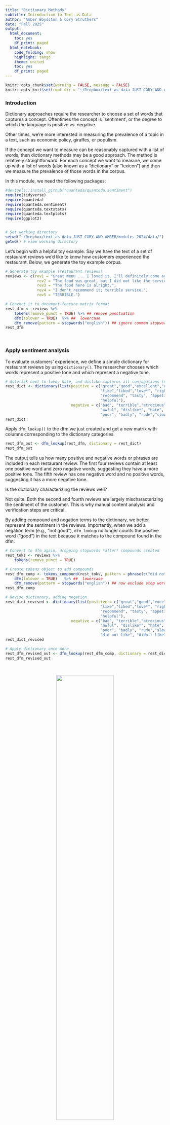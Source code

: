 ```yaml
---
title: "Dictionary Methods"
subtitle: Introduction to Text as Data
author: "Amber Boydstun & Cory Struthers"
date: "Fall 2025"
output:
  html_document:
    toc: yes
    df_print: paged
  html_notebook:
    code_folding: show
    highlight: tango
    theme: united
    toc: yes
    df_print: paged
---
```


```r
knitr::opts_chunk$set(warning = FALSE, message = FALSE) 
knitr::opts_knit$set(root.dir = "~/Dropbox/text-as-data-JUST-CORY-AND-AMBER/modules_2024/data/")
```


### Introduction

Dictionary approaches require the researcher to choose a set of words that captures a concept. Oftentimes the concept is `sentiment', or the degree to which the language is positive vs. negative.

Other times, we're more interested in measuring the prevalence of a topic in a text, such as economic policy, giraffes, or populism. 

If the concept we want to measure can be reasonably captured with a list of words, then dictionary methods may be a good approach. The method is relatively straightforward: For each concept we want to measure, we come up with a list of words (also known as a "dictionary" or "lexicon") and then we measure the prevalence of those words in the corpus. 

In this module, we need the following packages:

```r

#devtools::install_github("quanteda/quanteda.sentiment") 
require(tidyverse)
require(quanteda)
require(quanteda.sentiment)
require(quanteda.textstats)
require(quanteda.textplots)
require(ggplot2)


# Set working directory
setwd("~/Dropbox/text-as-data-JUST-CORY-AND-AMBER/modules_2024/data/")
getwd() # view working directory

```

Let's begin with a helpful toy example. Say we have the text of a set of restaurant reviews we'd like to know how customers experienced the restaurant. Below, we generate the toy example corpus. 

```r

# Generate toy example (restaurant reviews)
reviews <- c(rev1 = "Great menu ... I loved it. I'll definitely come again.", 
              rev2 = "The food was great, but I did not like the service.",  
              rev3 = "The food here is alright.", 
              rev4 = "I don't recommend it; terrible service.", 
              rev5 = "TERRIBLE.") 

# Convert it to document-feature matrix format
rest_dfm <- reviews %>% 
    tokens(remove_punct = TRUE) %>% ## remove punctuation
    dfm(tolower = TRUE)  %>% ##  lowercase
    dfm_remove(pattern = stopwords("english")) ## ignore common stopwords 
rest_dfm  
```

\

###  Apply sentiment analysis

To evaluate customers' experience, we define a simple dictionary for restaurant reviews by using `dictionary()`. The researcher chooses which words represent a positive tone and which represent a negative tone.

```r

# Asterisk next to love, hate, and dislike captures all conjugations (e.g., loved, disliked)
rest_dict <- dictionary(list(positive = c("great","good","excellent","outstanding","best",
                                          "like","liked","love*", "right","well", 
                                          "recommend", "tasty", "appetizing", "friendly", 
                                          "helpful"),
                             negative = c("bad", "terrible","atrocious", "awful", "worst", 
                                          "awful", "dislike*", "hate", 
                                          "poor", "badly", "rude","slow","dirty","cold")))
rest_dict

```

Apply `dfm_lookup()` to the dfm we just created and get a new matrix with columns corresponding to the dictionary categories.

```r

rest_dfm_out <- dfm_lookup(rest_dfm, dictionary = rest_dict)
rest_dfm_out

```

The output tells us how many positive and negative words or phrases are included in each restaurant review. The first four reviews contain at least one positive word and zero negative words, suggesting they have a more positive tone. The fifth review has one negative word and no positive words, suggesting it has a more negative tone. 

Is the dictionary characterizing the reviews well?

Not quite. Both the second and fourth reviews are largely mischaracterizing the sentiment of the customer. This is why manual content analysis and verification steps are critical. 

By adding compound and negation terms to the dictionary, we better represent the sentiment in the reviews. Importantly, when we add a negation term (e.g., "not good"), `dfm_lookup` no longer counts the positive word ("good") in the text because it matches to the compound found in the dfm.

```r

# Convert to dfm again, dropping stopwords *after* compounds created
rest_toks <- reviews %>% 
    tokens(remove_punct = TRUE)  

# Create tokens object to add compounds
rest_dfm_comp <- tokens_compound(rest_toks, pattern = phrase(c("did not like", "didn't like", "do not recommend", "don't recommend"))) %>%
    dfm(tolower = TRUE)   %>% ##  lowercase 
    dfm_remove(pattern = stopwords("english")) ## now exclude stop words 
rest_dfm_comp

# Revise dictionary, adding negation
rest_dict_revised <- dictionary(list(positive = c("great","good","excellent","outstanding","best",
                                          "like","liked","love*", "right","well", 
                                          "recommend", "tasty", "appetizing", "friendly", 
                                          "helpful"),
                             negative = c("bad", "terrible","atrocious", "awful", "worst", 
                                          "awful", "dislike*", "hate", 
                                          "poor", "badly", "rude","slow","dirty","cold",
                                          "did not like", "didn't like", "do not recommend", "don't recommend")))
rest_dict_revised

# Apply dictionary once more
rest_dfm_revised_out <- dfm_lookup(rest_dfm_comp, dictionary = rest_dict_revised)
rest_dfm_revised_out
```

\

<center>![](/Users/cstruth/Dropbox/text-as-data-JUST-CORY-AND-AMBER/modules_2024/images/sentiment analysis.jpeg){width="60%"}</center>

\

An alternative approach to creating your own dictionary is using an established one. The use of established dictionaries is common in sentiment analysis. 

For example, [*Lexicoder Sentiment Dictionary (2015)*](https://quanteda.io/reference/data_dictionary_LSD2015.html) (LSD) is a built-in dictionary in `quanteda` package (there are others!). This dictionary consists of 2,858 "negative" and 1,709 "positive" sentiment words. Negations of negative and positive words (like our example above illustrates) are also included. 

```r

# Inspect Lexicoder Sentiment Dictionary
data_dictionary_LSD2015 

# Note that this dictionary includes compounds! (e.g., "best not", "better not")
```

The [`quanteda.sentiment package`](https://github.com/quanteda/quanteda.sentiment), which we loaded earlier, extends the `quanteda` package with functions for computing sentiment. 

In the following example, we'll examine trends in the sentiment of the news articles, using polarity sentiment to assess whether sentiment between sections of newspapers (opinion, editorial, and news) differs.

We first construct a dfm:

```r

# Upload news corpus
news_corp <- readRDS("news_corp.RDS") 

# Create dfm
news_dfm <- news_corp %>%
    tokens(remove_punct = TRUE, 
           remove_numbers = TRUE, 
           remove_symbols = TRUE) %>% 
    tokens_compound(data_dictionary_LSD2015) %>% # don't forget compound terms! you can use the compound terms that are pre-specified in a dictionary, such as the data_dictionary_LSD2015
    dfm(tolower = TRUE)  %>%
    dfm_remove(pattern = stopwords("english")) # now remove stopwords as a final step so "not_" has been captured
```

Then we apply the sentiment dictionary to count the number of positive and negative words and phrases in each article using the Lexicon Sentiment Dictionary (LSD). 

```r

# Apply LSD for positive and negative words in each article
news_dict <- dfm_lookup(news_dfm, dictionary = data_dictionary_LSD2015) 
news_dict

```

Let's review a couple of the articles to see if the sentiment measures appear accurate.

```r

news_dict_df <- convert(news_dict, "data.frame")
news_dict_df[857, ] 
news_dict_df[19, ] 
as.character(news_corp[857]) # no sentiment 
as.character(news_corp[19]) # seems rather positive, right?

```

We now have the number of positive and negative words and phrases for each article. We can calculate the proportion of positive and negative words used by each section.

First we count the total number of sentiment terms.

```r

# Sum the total number of sentiment words (in this case columns 2-4 in our dataframe)
news_dict_df$total <- rowSums(news_dict_df[,c(2:4)])

```

Then we create a dataframe of the docvars to "left join" our sentiment counts to the metadata we require -- in this case, the section of the newspaper. We need this step in order to have the text, the docvars, and the sentiment values altogether.

```r

# Grab docvars
news_docvars_df <- docvars(news_corp)

# Create doc_id
news_docvars_df <- news_docvars_df %>% 
  mutate(doc_id = paste0("text", row_number()))

```

Left join the two dataframes (meaning whichever item you start with goes on the left):

```r

# Left_join docvars and the sentiment counts
news_analysis <- news_docvars_df %>%
    left_join(news_dict_df, by = "doc_id") 

```

We can manipulate the dataframe using tidyverse to examine the proportion of words that represent positive versus negative sentiment by each year and the difference (positive - negative), or *sentiment score*, for each year. 

Note there are other ways we could calculate a sentiment score, such as subtracting the total number of negative words from the total number of positive words (for a "net-sentiment" measure). Using a proportion or this kind of net-sentiment are two of the most common ways.

The filter steps below are to remove any newspaper sections that are not from the sections of core interest in this analysis.

```r

# Filter result to news, editorial, and opinion comparison
news_analysis_section_comparison <- news_analysis[grep("\\bnews\\b|\\bopinion\\b|\\beditorial\\b", news_analysis$section_sum), ]
  # lost 1/3 obs

# Check balance of sections across sources
dplyr::count(news_analysis_section_comparison, Source)

# Get proportion of positive and negative by section (removing N/As)
by_section <- news_analysis_section_comparison %>%
  group_by(section_sum) %>%
  summarise(total_words = sum(total, na.rm = T),
              total_neg = sum(negative, neg_positive), 
              total_pos = sum(positive, neg_negative)) %>%
    ungroup() %>% #now ungroup in order to not have problems later 
    mutate(negative = total_neg/total_words, 
           positive = total_pos/total_words) 

by_section

```

Our sentiment analysis suggests editorials tend to be more positive than opinion and news articles, and that sentiment across all news sections tend to be more negative than positive.

What about if we want to know the extent to which sentiment occurs _at all_? We might hypothesize news articles are more neutral than editorial and opinion sections.

We can use `textstat_summary` to retrieve the number of tokens across each document in the news corpus and join it to the sentiment dataframe.

```r

# Get number tokens by text
sum_news_toks <- textstat_summary(news_dfm)
sum_news_toks

# Prepare to add to analysis df by renaming "document" column to "doc_id"
names(sum_news_toks)[1] = "doc_id"

# Join (recall that our comparison version, using news, opinion, and editorial sections, is a subset of 674 obs)
news_analysis_section_comparison <- news_analysis_section_comparison  %>%
    left_join(sum_news_toks, by = "doc_id") 

```

Now add an additional row that calculates proportion of neutral tokens, or terms.

```r

# Recalculate, this time with neutral measure
by_section_neutral <- news_analysis_section_comparison %>%
  group_by(section_sum) %>%
  summarise(total_words = sum(tokens, na.rm = T),
              total_neg = sum(negative, neg_positive), 
              total_pos = sum(positive, neg_negative)) %>%
    ungroup() %>%
    mutate(negative = total_neg/total_words, 
           positive = total_pos/total_words,
           test = total_neg+total_pos,
           netural = ((total_words-((total_neg)+(total_pos)))/total_words)) # neutral measure here
by_section_neutral

```

The aggregate result provides suggestive support for our hypothesis. Our next step would involve retaining article-level variation to evaluate this trend more closely and hypothesis test.


### Apply topical dictionary

Next we will apply a topic-specific dictionary. 

The logic is the same as the logic for sentiment dictionaries, however the lexicons we will now be measuring more than one category and considering topics as opposed to sentiment.


\
<center>![](/Users/cstruth/Dropbox/text-as-data-JUST-CORY-AND-AMBER/modules_2024/images/pap.jpeg){width="60%"}</center>
<center>Source: Policy Agendas Project</center>
\

In this exampple, we'll load a corpus of speeches by representatives of the EU Member states, European Parliament, EU Commission, and the European Central Bank. 

All speeches are stored (in some cases, translated) in English. The metadata contains information on the speakers, length, and occasion of the speeches.

```r

# Import data
load("euspeech.korpus.RData")
head(korpus.euspeech.stats)

```

We'll then apply an dictionary that identifies populist versus liberal terms. The word list for "populism" below is from Rooduijn and Pauwels (2011) and the word list for "liberalism" is created by Puschmann and Haim (2019).

```r

# Create dictionary
populism_liberalism_dict <- dictionary(list(populism = c("elit*", "consensus*", "undemocratic*", 
                                                            "referend*", "corrupt*", "propagand", 
                                                            "politici*", "*deceit*", "*deceiv*", 
                                                            "*betray*", "shame*", "scandal*", 
                                                            "truth*", "dishonest*", "establishm*", 
                                                            "ruling*"), 
                                               liberalism = c("liber*", "free*", "indiv*", "open*", 
                                                              "law*", "rules", "order", "rights", 
                                                              "trade", "global", "inter*", "trans*", 
                                                              "minori*", "exchange", "market*")))
populism_liberalism_dict

```

We can apply the dictionary to the speech corpus, grouping by country or supranational entity (EU Commission, the EU Parliament, and the European Central Bank). 

Note that we do not need to use `tokens_compound` because the dictionary does not include compound terms.

```r

# Transform to tokens
eu_toks <- tokens(korpus.euspeech, remove_punct=TRUE) %>%
                tokens_remove(pattern = stopwords("en")) %>%
                tokens_group(groups = country) # grouping by country/entity
eu_dfm = dfm(eu_toks)

# Apply dictionary
eu_dfm_dict = dfm_lookup(eu_dfm, dictionary = populism_liberalism_dict)
eu_dfm_dict

```

`dfm_weight` allows us to transform the dictionary dfm into a metric other than a count. Below, we'll rely on same sentiment score metric we applied above. Here, we calculate the proportion of populist versus liberal words among total dictionary words.


```r

# Create proportion metric
dfm_eu_prop <- dfm_weight(eu_dfm_dict, scheme = "prop")
convert(dfm_eu_prop, "data.frame")

```

The results show that EU politicians use terms representing liberalism far more than they use terms representing populism. 

Yet there is some variation. Representatives in Greece, Spain, and the EU Parliament tend to use populist rhetoric more often than policymakers elsewhere.

We may also want to examine the trend of populism over time. The process is the same, except for a change in the grouping variable.

```r

# Transform to tokens
eu_toks_year <- tokens(korpus.euspeech, remove_punct=TRUE) %>%
                tokens_remove(pattern = stopwords("en")) %>%
                tokens_group(groups = Jahr) # grouping by country/entity
eu_dfm_year = dfm(eu_toks_year)

# Apply dictionary
eu_dfm_year_dict <- dfm_lookup(eu_dfm_year, dictionary = populism_liberalism_dict)
eu_dfm_year_dict

# Create proportion
dfm_eu_prop_year <- dfm_weight(eu_dfm_year_dict, scheme = "prop")
convert(dfm_eu_prop_year, "data.frame")

```

Overall, it appears populist rhetoric is increasing over time in Europe.

Please bear in mind that while grouping can be useful for initial description, we often want to observe variation at the smallest unit available (in this case the speech). 

Below, we generate the dfm, apply the dictionary, and transform the dictionary without grouping.

```r

# Create dfm
eu_dfm_nogroup <- tokens(korpus.euspeech, remove_punct=TRUE) %>%
                tokens_remove(pattern = stopwords("en"))  %>% # removing grouping
                dfm(tolower = TRUE)  %>% 
                dfm_remove(pattern = stopwords("english")) 

# Apply dictionary
eu_dfm_dict <- dfm_lookup(eu_dfm_nogroup, dictionary = populism_liberalism_dict)
eu_dfm_dict

# Transform to proportion
dfm_eu_prop = dfm_weight(eu_dfm_dict, scheme = "prop")

```

Now we can plot the variation of populist rhetoric by country based on values of individual speeches.

```r

# Generate df for plotting
eu_poplib_analysis <- convert(dfm_eu_prop, "data.frame") %>% 
  bind_cols(korpus.euspeech.stats) %>% 
  filter(length >= 1200) # removing short speeches of less than 1200 words

# Plot populism by country
ggplot(eu_poplib_analysis, aes(country, populism)) + 
    geom_boxplot(outlier.size = 0) + 
    geom_jitter(aes(country, populism), 
                position = position_jitter(width = 0.4, height = 0), 
                alpha = 0.1, size = 0.2, show.legend = F) +
    theme_classic() +
    theme(axis.text.x = element_text(angle = 45, vjust = 1, hjust = 1)) +
    xlab("Country") + ylab("Proportion populism") + 
    ggtitle("Proportion of populist rhetoric among speeches of EU policymakers") 

# Get average populism (for comparing visual to key values)
aggregate(populism ~ country, data = eu_poplib_analysis, mean)
aggregate(populism ~ country, data = eu_poplib_analysis, median)


```

The boxplots and averages suggest that the European Commission's share of the corpus (# observations) is large but the level of populist rhetoric among speeches is lower than most other entities.


---

### Homework

---

#### Discussion Question

1. Think back to the last module (word frequencies). What is the advantage of dictionary approaches over more simple word frequency approaches to answer questions about emotion and valence or other questions, such as whether Trump's tweets were written by different people on Android vs. iPhone?


#### Coding Questions

1. Load the immigration tweet corpus (we same data we used in our last exercise, now saved as a corpus).

2. Tokenize the corpus (retain all years, 2013-2017).

2. Apply the NRC dictionary in Quanteda (use 'data_dictionary_NRC') to measure sentiment.

3. Find the average sentiment score for each year in the sample.






